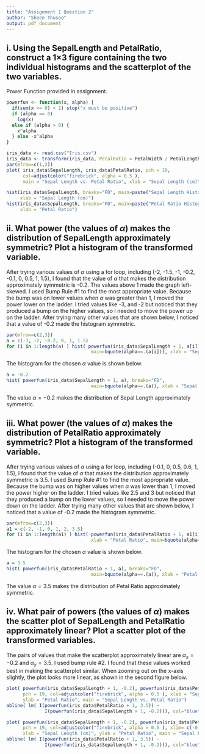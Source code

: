 ```yaml
---
title: "Assignment 1 Question 2"
author: "Sheen Thusoo"
output: pdf_document
---
```


## i. Using the SepalLength and PetalRatio, construct a 1×3 figure containing the two individual histograms and the scatterplot of the two variables.

Power Function provided in assignment.
``` r
powerfun <- function(x, alpha) {
  if(sum(x <= 0) > 1) stop("x must be positive")
  if (alpha == 0)
    log(x)
  else if (alpha > 0) {
    x^alpha
  } else -x^alpha
}
```


```r
iris_data <- read.csv("Iris.csv")
iris_data <- transform(iris_data, PetalRatio = PetalWidth / PetalLength)
par(mfrow=c(1,3)) 
plot( iris_data$SepalLength, iris_data$PetalRatio, pch = 19, 
      col=adjustcolor("firebrick", alpha = 0.5 ), 
      main = "Sepal Length vs. Petal Ratio", xlab = "Sepal Length (cm)", ylab = "Petal Ratio" )

hist(iris_data$SepalLength, breaks="FD", main=paste("Sepal Length Histogram"), 
     xlab = "Sepal Length (cm)")
hist(iris_data$SepalLength, breaks="FD", main=paste("Petal Ratio Histogram"), 
     xlab = "Petal Ratio")
```

## ii. What power (the values of $\alpha$) makes the distribution of SepalLength approximately symmetric? Plot a histogram of the transformed variable.

After trying various values of $\alpha$ using a for loop, including (-2, -1.5, -1, -0.2, -0.1, 0, 0.5, 1, 1.5), I found that the value of $\alpha$ that makes the distribution approximately symmetric is -0.2. The values above 1 made the graph left-skewed. I used Bump Rule #1 to find the most appropriate value. Because the bump was on lower values when $\alpha$ was greater than 1, I moved the power lower on the ladder. I tried values like -3, and -2 but noticed that they produced a bump on the higher values, so I needed to move the power up on the ladder. After trying many other values that are shown below, I noticed that a value of -0.2 made the histogram symmetric.

```r
par(mfrow=c(2,3)) 
a = c(-3, -2, -0.2, 0, 1, 1.5)
for (i in 1:length(a) ) hist( powerfun(iris_data$SepalLength + 1, a[i]), breaks="FD", 
                               main=bquote(alpha==.(a[i])), xlab = "Sepal Length (cm)", a[i])
```

The histogram for the chosen $\alpha$ value is shown below. 
```r
a = -0.2
hist( powerfun(iris_data$SepalLength + 1, a), breaks="FD", 
                               main=bquote(alpha==.(a)), xlab = "Sepal Length (cm)", a)
```

The value $\alpha = -0.2$ makes the distribution of Sepal Length approximately symmetric.

## iii. What power (the values of $\alpha$) makes the distribution of PetalRatio approximately symmetric? Plot a histogram of the transformed variable.

After trying various values of $\alpha$ using a for loop, including (-0.1, 0, 0.5, 0.6, 1, 1.5), I found that the value of $\alpha$ that makes the distribution approximately symmetric is 3.5. I used Bump Rule #1 to find the most appropriate value. Because the bump was on higher values when $\alpha$ was lower than 1, I moved the power higher on the ladder. I tried values like 2.5 and 3 but noticed that they produced a bump on the lower values, so I needed to move the power down on the ladder. After trying many other values that are shown below, I noticed that a value of -0.2 made the histogram symmetric.


```r
par(mfrow=c(2,3))
a1 = c(-2, -1, 0, 1, 2, 3.5)
for (i in 1:length(a1) ) hist( powerfun(iris_data$PetalRatio + 1, a1[i]), breaks="FD", 
                               xlab = "Petal Ratio", main=bquote(alpha==.(a1[i])), a1[i])
```
The histogram for the chosen $\alpha$ value is shown below. 
```r
a = 3.5
hist( powerfun(iris_data$PetalRatio + 1, a), breaks="FD", 
                               main=bquote(alpha==.(a)), xlab = "Petal Ratio", a)
```

The value $\alpha = 3.5$ makes the distribution of Petal Ratio approximately symmetric.

## iv. What pair of powers (the values of $\alpha$) makes the scatter plot of SepalLength and PetalRatio approximately linear? Plot a scatter plot of the transformed variables.

The pairs of values that make the scatterplot approximately linear are $\alpha_x = -0.2$ and $\alpha_y = 3.5$. I used bump rule #2. I found that these values worked best in making the scatterplot similar. When zooming out on the x-axis slightly, the plot looks more linear, as shown in the second figure below.

``` r
plot( powerfun(iris_data$SepalLength + 1, -0.2), powerfun(iris_data$PetalRatio + 1, 3.5), 
      pch = 19, col=adjustcolor("firebrick", alpha = 0.5 ), xlab = "Sepal Length (cm)", 
      ylab = "Petal Ratio", main = "Sepal Length vs. Petal Ratio")
abline( lm( I(powerfun(iris_data$PetalRatio + 1, 3.5)) ~ 
              I(powerfun(iris_data$SepalLength + 1, -0.2))), col="blue" )
```

``` r
plot( powerfun(iris_data$SepalLength + 1, -0.2), powerfun(iris_data$PetalRatio + 1, 3.5), 
      pch = 19, col=adjustcolor("firebrick", alpha = 0.5 ), xlim= c(-0.8, -0.5), 
      xlab = "Sepal Length (cm)", ylab = "Petal Ratio", main = "Sepal Length vs. Petal Ratio")
abline( lm( I(powerfun(iris_data$PetalRatio + 1, 3.5)) ~ 
              I(powerfun(iris_data$SepalLength + 1, -0.2))), col="blue" )
```


